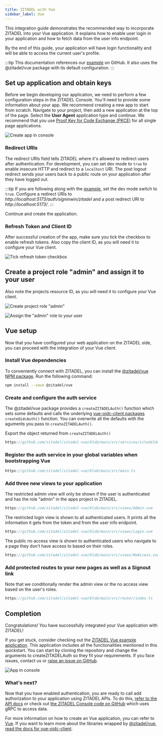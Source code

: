 ```yaml
---
title: ZITADEL with Vue
sidebar_label: Vue
---
```


This integration guide demonstrates the recommended way to incorporate ZITADEL into your Vue application. 
It explains how to enable user login in your application and how to fetch data from the user info endpoint.

By the end of this guide, your application will have login functionality and will be able to access the current user's profile.

:::tip 
This documentation references our [example](https://github.com/zitadel/zitadel-vue) on GitHub.
It also uses the @zitadel/vue package with its default configuration.
:::

## Set up application and obtain keys

Before we begin developing our application, we need to perform a few configuration steps in the ZITADEL Console.
You'll need to provide some information about your app.
We recommend creating a new app to start from scratch.
Navigate to your project, then add a new application at the top of the page.
Select the **User Agent** application type and continue.
We recommend that you use [Proof Key for Code Exchange (PKCE)](/apis/openidoauth/grant-types#proof-key-for-code-exchange) for all single page applications.

![Create app in console](/img/vue/app-create.png)

### Redirect URIs

The redirect URIs field tells ZITADEL where it's allowed to redirect users after authentication. For development, you can set dev mode to `true` to enable insecure HTTP and redirect to a `localhost` URI.
The post logout redirect sends your users back to a public route on your application after they have logged out.

:::tip
If you are following along with the [example](https://github.com/zitadel/zitadel-vue), set the dev mode switch to `true`.
Configure a redirect URIs to *http:/<span></span>/localhost:5173/auth/signinwin/zitadel* and a post redirect URI to *http:/<span></span>/localhost:5173/*.
:::

Continue and create the application.

### Refresh Token and Client ID

After successful creation of the app, make sure you tick the checkbox to enable refresh tokens.
Also copy the client ID, as you will need it to configure your Vue client.

![Tick refresh token checkbox](/img/vue/tick-refresh-token.png)

## Create a project role "admin" and assign it to your user

Also note the projects resource ID, as you will need it to configure your Vue client.

![Create project role "admin"](/img/vue/project-role.png)

![Assign the "admin" role to your user](/img/vue/project-authz.png)

## Vue setup

Now that you have configured your web application on the ZITADEL side, you can proceed with the integration of your Vue client.

### Install Vue dependencies

To conveniently connect with ZITADEL, you can install the [@zitadel/vue NPM package](https://www.npmjs.com/package/@zitadel/vue). Run the following command:

```bash
npm install --save @zitadel/vue
```

### Create and configure the auth service

The @zitadel/vue package provides a `createZITADELAuth()` function which sets some defaults and calls the underlying [vue-oidc-client packages](https://github.com/soukoku/vue-oidc-client) `createOidcAuth()` function.
You can overwrite all the defaults with the aguments you pass to `createZITADELAuth()`.

Export the object returned from `createZITADELAuth()`

```ts reference
https://github.com/zitadel/zitadel-vue/blob/main/src/services/zitadelAuth.ts
```

### Register the auth service in your global variables when bootstrapping Vue

```ts reference
https://github.com/zitadel/zitadel-vue/blob/main/src/main.ts
```

### Add three new views to your application

The restricted admin view will only be shown if the user is authenticated and has the role "admin" in the apps project in ZITADEL.

```ts reference
https://github.com/zitadel/zitadel-vue/blob/main/src/views/Admin.vue
```

The restricted login view is shown to all authenticated users.
It prints all the information it gets from the token and from the user info endpoint.

```ts reference
https://github.com/zitadel/zitadel-vue/blob/main/src/views/Login.vue
```

The public no access view is shown to authenticated users who navigate to a page they don't have access to based on their roles.

```ts reference
https://github.com/zitadel/zitadel-vue/blob/main/src/views/NoAccess.vue
```

### Add protected routes to your new pages as well as a Signout link

Note that we conditionally render the admin view or the no access view based on the user's roles.

```ts reference
https://github.com/zitadel/zitadel-vue/blob/main/src/router/index.ts
```

## Completion

Congratulations! You have successfully integrated your Vue application with ZITADEL!

If you get stuck, consider checking out the [ZITADEL Vue example application](https://github.com/zitadel/zitadel-vue).
This application includes all the functionalities mentioned in this quickstart.
You can start by cloning the repository and change the arguments to createZITADELAuth so they fit your requirements.
If you face issues, contact us or [raise an issue on GitHub](https://github.com/zitadel/zitadel-vue/issues).

![App in console](/img/vue/app-screen.png)

### What's next?

Now that you have enabled authentication, you are ready to call add authorization to your application using ZITADEL APIs.
To do this, [refer to the API docs](/apis/introduction) or check out [the ZITADEL Console code on GitHub](https://github.com/zitadel/zitadel) which uses gRPC to access data.

For more information on how to create an Vue application, you can refer to [Vue](https://vuejs.org/guide/quick-start.html).
If you want to learn more about the libraries wrapped by [@zitadel/vue](https://www.npmjs.com/package/@zitadel/vue), [read the docs for vue-oidc-client](https://github.com/soukoku/vue-oidc-client/wiki/V1-Docs).